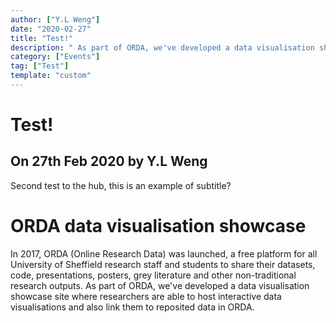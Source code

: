 ```yaml
---
author: ["Y.L Weng"]
date: "2020-02-27"
title: "Test!"
description: " As part of ORDA, we've developed a data visualisation showcase site where researchers are able to host interactive data visualisations and also link them to reposited data in ORDA."
category: ["Events"]
tag: ["Test"]
template: "custom"
---
```



<div className="bg-gray-900 w-full flex justify-center items-center m-auto" style={{height: "30vh"}}>
  <div className="text-center">
    <h1 className="text-white text-3xl mt-5">Test!</h1>
    <h2 className="text-white mt-5 text-sm">On 27th Feb 2020 by Y.L Weng</h2>
  </div>
</div>

<div className="container justify-center m-auto p-10">

Second test to the hub, this is an example of subtitle?

<h1>ORDA data visualisation showcase</h1>

<p className="text-xl"> In 2017, ORDA (Online Research Data) was launched, a free platform for all University of Sheffield research staff and students to share 
  their datasets, code, presentations, posters, grey literature and other non-traditional research outputs. As part of ORDA, we've developed a data visualisation showcase 
  site where researchers are able to host interactive data visualisations and also link them to reposited data in ORDA. </p>
</div>
